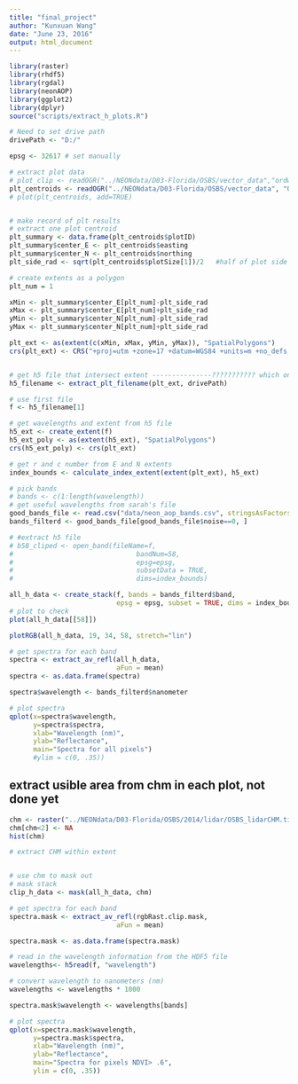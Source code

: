 ```yaml
---
title: "final_project"
author: "Kunxuan Wang"
date: "June 23, 2016"
output: html_document
---
```


```r
library(raster)
library(rhdf5)
library(rgdal)
library(neonAOP)
library(ggplot2)
library(dplyr)
source("scripts/extract_h_plots.R")

```

```r
# Need to set drive path
drivePath <- "D:/"

epsg <- 32617 # set manually

# extract plot data
# plot_clip <- readOGR("../NEONdata/D03-Florida/OSBS/vector_data","ordway-crop-20140507-150703")
plt_centroids <- readOGR("../NEONdata/D03-Florida/OSBS/vector_data", "OSBS_PlotCentroids")
# plot(plt_centroids, add=TRUE)


# make record of plt results
# extract one plot centroid
plt_summary <- data.frame(plt_centroids$plotID)
plt_summary$center_E <- plt_centroids$easting
plt_summary$center_N <- plt_centroids$northing
plt_side_rad <- sqrt(plt_centroids$plotSize[1])/2   #half of plot side length

# create extents as a polygon
plt_num = 1

xMin <- plt_summary$center_E[plt_num]-plt_side_rad
xMax <- plt_summary$center_E[plt_num]+plt_side_rad
yMin <- plt_summary$center_N[plt_num]-plt_side_rad
yMax <- plt_summary$center_N[plt_num]+plt_side_rad

plt_ext <- as(extent(c(xMin, xMax, yMin, yMax)), "SpatialPolygons")
crs(plt_ext) <- CRS("+proj=utm +zone=17 +datum=WGS84 +units=m +no_defs +ellps=WGS84 +towgs84=0,0,0")


# get h5 file that intersect extent ---------------??????????? which one to use?
h5_filename <- extract_plt_filename(plt_ext, drivePath)

# use first file
f <- h5_filename[1]

# get wavelengths and extent from h5 file
h5_ext <- create_extent(f)
h5_ext_poly <- as(extent(h5_ext), "SpatialPolygons")
crs(h5_ext_poly) <- crs(plt_ext)

# get r and c number from E and N extents
index_bounds <- calculate_index_extent(extent(plt_ext), h5_ext)

# pick bands
# bands <- c(1:length(wavelength))
# get useful wavelengths from sarah's file
good_bands_file <- read.csv("data/neon_aop_bands.csv", stringsAsFactors=FALSE)
bands_filterd <- good_bands_file[good_bands_file$noise==0, ]

# #extract h5 file
# b58_cliped <- open_band(fileName=f,
# 								bandNum=58,
# 								epsg=epsg,
# 								subsetData = TRUE,
# 								dims=index_bounds)

all_h_data <- create_stack(f, bands = bands_filterd$band, 
                           epsg = epsg, subset = TRUE, dims = index_bounds)
# plot to check
plot(all_h_data[[58]])

plotRGB(all_h_data, 19, 34, 58, stretch="lin")


```

```r
# get spectra for each band
spectra <- extract_av_refl(all_h_data, 
                           aFun = mean)
spectra <- as.data.frame(spectra)

spectra$wavelength <- bands_filterd$nanometer

# plot spectra
qplot(x=spectra$wavelength,
      y=spectra$spectra,
      xlab="Wavelength (nm)",
      ylab="Reflectance",
      main="Spectra for all pixels")
      #ylim = c(0, .35))

```





## extract usible area from chm in each plot, not done yet
```r
chm <- raster("../NEONdata/D03-Florida/OSBS/2014/lidar/OSBS_lidarCHM.tif")
chm[chm<2] <- NA
hist(chm)

# extract CHM within extent


# use chm to mask out 
# mask stack
clip_h_data <- mask(all_h_data, chm)

# get spectra for each band
spectra.mask <- extract_av_refl(rgbRast.clip.mask, 
                           aFun = mean)

spectra.mask <- as.data.frame(spectra.mask)

# read in the wavelength information from the HDF5 file
wavelengths<- h5read(f, "wavelength")

# convert wavelength to nanometers (nm)
wavelengths <- wavelengths * 1000

spectra.mask$wavelength <- wavelengths[bands]

# plot spectra
qplot(x=spectra.mask$wavelength,
      y=spectra.mask$spectra,
      xlab="Wavelength (nm)",
      ylab="Reflectance",
      main="Spectra for pixels NDVI> .6",
      ylim = c(0, .35))

```



